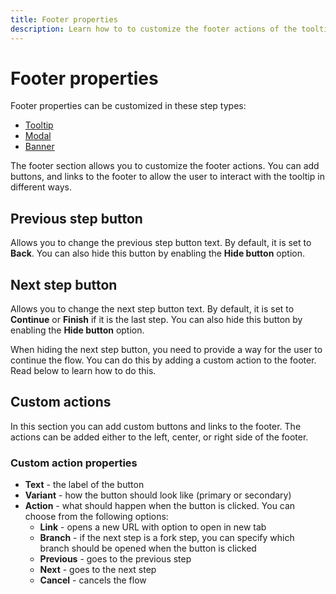 ```yaml
---
title: Footer properties
description: Learn how to to customize the footer actions of the tooltip and modal steps
---
```


# Footer properties

Footer properties can be customized in these step types:

- [Tooltip](/step-types/tooltip)
- [Modal](/step-types/modal)
- [Banner](/step-types/banner)

The footer section allows you to customize the footer actions. You can add buttons, and links to the footer to allow the user to interact with the tooltip in different ways.

## Previous step button

Allows you to change the previous step button text. By default, it is set to **Back**. You can also hide this button by enabling the **Hide button** option.

## Next step button

Allows you to change the next step button text. By default, it is set to **Continue** or **Finish** if it is the last step. You can also hide this button by enabling the **Hide button** option.

When hiding the next step button, you need to provide a way for the user to continue the flow. You can do this by adding a custom action to the footer. Read below to learn how to do this.

## Custom actions

In this section you can add custom buttons and links to the footer. The actions can be added either to the left, center, or right side of the footer.

### Custom action properties

- **Text** - the label of the button
- **Variant** - how the button should look like (primary or secondary)
- **Action** - what should happen when the button is clicked. You can choose from the following options:
  - **Link** - opens a new URL with option to open in new tab
  - **Branch** - if the next step is a fork step, you can specify which branch should be opened when the button is clicked
  - **Previous** - goes to the previous step
  - **Next** - goes to the next step
  - **Cancel** - cancels the flow
